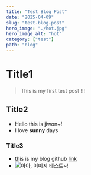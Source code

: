```yaml
---
title: "Test Blog Post"
date: "2025-04-09"
slug: "test-blog-post"
hero_image: "./hot.jpg"
hero_image_alt: "hot"
category: ["test"]
path: "blog"
---
```


# Title1

> This is my first test post !!!

## Title2

- Hello this is jiwon~!
- I love **sunny** days

### Title3

- this is my blog github [link](https://github.com/ziwonii24/one-dev-blog)
- ![아아, 이미지 테스트~!](./hot.jpg)
